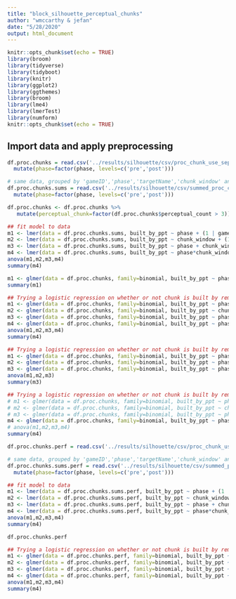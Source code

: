 ```yaml
---
title: "block_silhouette_perceptual_chunks"
author: "wmccarthy & jefan"
date: "5/28/2020"
output: html_document
---
```


```r
knitr::opts_chunk$set(echo = TRUE)
library(broom)
library(tidyverse)
library(tidyboot)
library(knitr)
library(ggplot2)
library(ggthemes)
library(broom)
library(lme4)
library(lmerTest)
library(numform)
knitr::opts_chunk$set(echo = TRUE)
```

## Import data and apply preprocessing

```r
df.proc.chunks = read.csv('../results/silhouette/csv/proc_chunk_use_separate_phases_2to6_perc_counts.csv') %>% 
  mutate(phase=factor(phase, levels=c('pre','post')))

# same data, grouped by 'gameID','phase','targetName','chunk_window' and summed
df.proc.chunks.sums = read.csv('../results/silhouette/csv/summed_proc_chunk_use_separate_phases_2to6.csv') %>% 
  mutate(phase=factor(phase, levels=c('pre','post')))
```

```r
df.proc.chunks <- df.proc.chunks %>% 
   mutate(perceptual_chunk=factor(df.proc.chunks$perceptual_count > 3))
```

```r
## fit model to data
m1 <- lmer(data = df.proc.chunks.sums, built_by_ppt ~ phase + (1 | gameID) + (1 + phase | targetName))
m2 <- lmer(data = df.proc.chunks.sums, built_by_ppt ~ chunk_window + (1 | gameID) + (1 + phase | targetName))
m3 <- lmer(data = df.proc.chunks.sums, built_by_ppt ~ phase + chunk_window + (1 | gameID) + (1 + phase | targetName))
m4 <- lmer(data = df.proc.chunks.sums, built_by_ppt ~ phase*chunk_window + (1 | gameID) + (1 + phase | targetName))
anova(m1,m2,m3,m4)
summary(m4)
```
```r
m1 <- glmer(data = df.proc.chunks, family=binomial, built_by_ppt ~ phase*height*chunk_window + (1 | gameID) + (1 + phase | targetName))
summary(m1)
```


```r
## Trying a logistic regression on whether or not chunk is built by remaining participant, rather than using the count (across all participants)
m1 <- glmer(data = df.proc.chunks, family=binomial, built_by_ppt ~ phase + (1 | gameID) + (1 + phase | targetName))
m2 <- glmer(data = df.proc.chunks, family=binomial, built_by_ppt ~ chunk_window + (1 | gameID) + (1 + phase | targetName))
m3 <- glmer(data = df.proc.chunks, family=binomial, built_by_ppt ~ phase + chunk_window + (1 | gameID) + (1 + phase | targetName))
m4 <- glmer(data = df.proc.chunks, family=binomial, built_by_ppt ~ phase*chunk_window + (1 | gameID) + (1 + phase | targetName))
anova(m1,m2,m3,m4)
summary(m4)
```

```r
## Trying a logistic regression on whether or not chunk is built by remaining participant, rather than using the count (across all participants)
m1 <- glmer(data = df.proc.chunks, family=binomial, built_by_ppt ~ phase + (1 | gameID) + (1 + phase | targetName))
m2 <- glmer(data = df.proc.chunks, family=binomial, built_by_ppt ~ phase + perceptual_chunk + (1 | gameID) + (1 + phase | targetName))
m3 <- glmer(data = df.proc.chunks, family=binomial, built_by_ppt ~ phase*chunk_window + phase*perceptual_chunk + (1 | gameID) + (1 + phase | targetName))
anova(m1,m2,m3)
summary(m3)
```

```r
## Trying a logistic regression on whether or not chunk is built by remaining participant, rather than using the count (across all participants)
# m1 <- glmer(data = df.proc.chunks, family=binomial, built_by_ppt ~ phase + (1 | gameID) + (1 + phase | targetName))
# m2 <- glmer(data = df.proc.chunks, family=binomial, built_by_ppt ~ chunk_window + (1 | gameID) + (1 + phase | targetName))
# m3 <- glmer(data = df.proc.chunks, family=binomial, built_by_ppt ~ phase + chunk_window + (1 | gameID) + (1 + phase | targetName))
m4 <- glmer(data = df.proc.chunks, family=binomial, built_by_ppt ~ phase*chunk_window + perceptual_count + (1 | gameID) + (1 + phase | targetName))
# anova(m1,m2,m3,m4)
summary(m4)
```


```r
df.proc.chunks.perf = read.csv('../results/silhouette/csv/proc_chunk_use_separate_phases_2to6_perfect_perc_counts.csv')

# same data, grouped by 'gameID','phase','targetName','chunk_window' and summed
df.proc.chunks.sums.perf = read.csv('../results/silhouette/csv/summed_proc_chunk_use_separate_phases_2to6_perfect.csv') %>% 
  mutate(phase=factor(phase, levels=c('pre','post')))
```

```r
## fit model to data
m1 <- lmer(data = df.proc.chunks.sums.perf, built_by_ppt ~ phase + (1 | gameID) + (1 + phase | targetName))
m2 <- lmer(data = df.proc.chunks.sums.perf, built_by_ppt ~ chunk_window + (1 | gameID) + (1 + phase | targetName))
m3 <- lmer(data = df.proc.chunks.sums.perf, built_by_ppt ~ phase + chunk_window + (1 | gameID) + (1 + phase | targetName))
m4 <- lmer(data = df.proc.chunks.sums.perf, built_by_ppt ~ phase*chunk_window + (1 | gameID) + (1 + phase | targetName))
anova(m1,m2,m3,m4)
summary(m4)
```
```r
df.proc.chunks.perf
```


```r
## Trying a logistic regression on whether or not chunk is built by remaining participant, rather than using the count (across all participants)
m1 <- glmer(data = df.proc.chunks.perf, family=binomial, built_by_ppt ~ phase + (1 | gameID) + (1 + phase | targetName))
m2 <- glmer(data = df.proc.chunks.perf, family=binomial, built_by_ppt ~ chunk_window + (1 | gameID) + (1 + phase | targetName))
m3 <- glmer(data = df.proc.chunks.perf, family=binomial, built_by_ppt ~ phase + chunk_window + (1 | gameID) + (1 + phase | targetName))
m4 <- glmer(data = df.proc.chunks.perf, family=binomial, built_by_ppt ~ phase*chunk_window + (1 | gameID) + (1 + phase | targetName))
anova(m1,m2,m3,m4)
summary(m4)
```

```r

```

